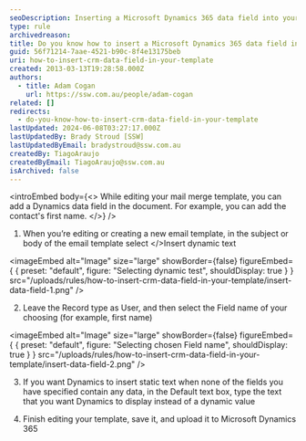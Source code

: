 ```yaml
---
seoDescription: Inserting a Microsoft Dynamics 365 data field into your template allows you to personalize emails with user-specific information.
type: rule
archivedreason:
title: Do you know how to insert a Microsoft Dynamics 365 data field into your template?
guid: 56f71214-7aae-4521-b90c-8f4e13175beb
uri: how-to-insert-crm-data-field-in-your-template
created: 2013-03-13T19:28:58.000Z
authors:
  - title: Adam Cogan
    url: https://ssw.com.au/people/adam-cogan
related: []
redirects:
  - do-you-know-how-to-insert-crm-data-field-in-your-template
lastUpdated: 2024-06-08T03:27:17.000Z
lastUpdatedBy: Brady Stroud [SSW]
lastUpdatedByEmail: bradystroud@ssw.com.au
createdBy: TiagoAraujo
createdByEmail: TiagoAraujo@ssw.com.au
isArchived: false
---
```


<introEmbed
  body={<>
While editing your mail merge template, you can add a Dynamics data field in the document. For example, you can add the contact's first name.
  </>}
/>
1. When you’re editing or creating a new email template, in the subject or body of the email template select </>Insert dynamic text
   
<imageEmbed
  alt="Image"
  size="large"
  showBorder={false}
  figureEmbed={ {
    preset: "default",
    figure: "Selecting dynamic test",
    shouldDisplay: true
  } }
  src="/uploads/rules/how-to-insert-crm-data-field-in-your-template/insert-data-field-1.png"
/>

2. Leave the Record type as User, and then select the Field name of your choosing (for example, first name)
   
<imageEmbed
  alt="Image"
  size="large"
  showBorder={false}
  figureEmbed={ {
    preset: "default",
    figure: "Selecting chosen Field name",
    shouldDisplay: true
  } }
  src="/uploads/rules/how-to-insert-crm-data-field-in-your-template/insert-data-field-2.png"
/>

3. If you want Dynamics to insert static text when none of the fields you have specified contain any data, in the Default text box, type the text that you want Dynamics to display instead of a dynamic value

4. Finish editing your template, save it, and upload it to Microsoft Dynamics 365

